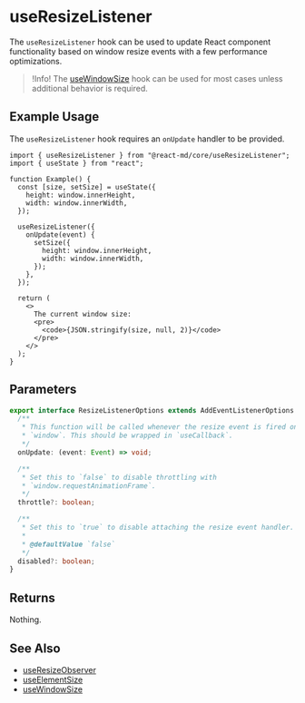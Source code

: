 # useResizeListener

The `useResizeListener` hook can be used to update React component functionality based
on window resize events with a few performance optimizations.

> !Info! The [useWindowSize](./use-window-size) hook can be used for most cases
> unless additional behavior is required.

## Example Usage

The `useResizeListener` hook requires an `onUpdate` handler to be provided.

```tsx
import { useResizeListener } from "@react-md/core/useResizeListener";
import { useState } from "react";

function Example() {
  const [size, setSize] = useState({
    height: window.innerHeight,
    width: window.innerWidth,
  });

  useResizeListener({
    onUpdate(event) {
      setSize({
        height: window.innerHeight,
        width: window.innerWidth,
      });
    },
  });

  return (
    <>
      The current window size:
      <pre>
        <code>{JSON.stringify(size, null, 2)}</code>
      </pre>
    </>
  );
}
```

## Parameters

```ts disableScroll disableTransform
export interface ResizeListenerOptions extends AddEventListenerOptions {
  /**
   * This function will be called whenever the resize event is fired on the
   * `window`. This should be wrapped in `useCallback`.
   */
  onUpdate: (event: Event) => void;

  /**
   * Set this to `false` to disable throttling with
   * `window.requestAnimationFrame`.
   */
  throttle?: boolean;

  /**
   * Set this to `true` to disable attaching the resize event handler.
   *
   * @defaultValue `false`
   */
  disabled?: boolean;
}
```

## Returns

Nothing.

## See Also

- [useResizeObserver](./use-resize-observer)
- [useElementSize](./use-element-size)
- [useWindowSize](./use-window-size)
